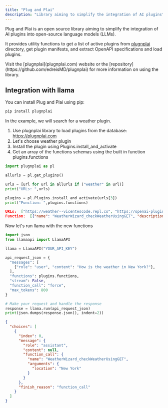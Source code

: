```yaml
---
title: "Plug and Plai"
description: "Library aiming to simplify the integration of AI plugins"
---
```


Plug and Plai is an open source library aiming to simplify the integration of AI plugins into open-source language models (LLMs).

It provides utility functions to get a list of active plugins from [plugnplai](plugnplai.com) directory, get plugin manifests, and extract OpenAPI specifications and load plugins.

<Tip>
  Visit the [plugnplai](plugnplai.com) website or the
  [repository](https://github.com/edreisMD/plugnplai) for more information on
  using the library.
</Tip>

## Integration with llama

You can install Plug and Plai using pip:

```bash
pip install plugnplai
```

In the example, we will search for a weather plugin.

1. Use plugnplai library to load plugins from the database: https://plugnplai.com
2. Let's choose weather plugin
3. Install the plugin using Plugins.install_and_activate
4. Get an array of the functions schemas using the built in function plugins.functions

```python plugnplai
import plugnplai as pl

allurls = pl.get_plugins()

urls = [url for url in allurls if ("weather" in url)]
print("URLs: ",urls)

plugins = pl.Plugins.install_and_activate(urls[3])
print("Function: ",plugins.functions)
```

```json Response
URLs:  ["https://weather--vicentescode.repl.co", "https://openai-plugin.xweather.com", "https://weather.mixerbox.com", "https://weathergpt-bay-six.vercel.app"]
Function:  [{"name": "WeatherWizard_checkWeatherUsingGET", "description": "Use the WeatherWizard plugin to automatically fetch current weather information for a specific location when it"s being generated. The plugin will return weather data, including temperature, wind speed, humidity, and other relevant information, as well as a link to a page that has all the information. Links will always be returned and should be shown to the user. The weather data can be used to provide users with up-to-date and accurate weather information for their desired location.", "parameters": {"type": "object", "properties": {"location": {"type": "string", "description": "Location for which to retrieve weather information."}}, "required": ["location"]}}]
```

Now let's run llama with the new functions

```python Llama API
import json
from llamaapi import LlamaAPI

llama = LlamaAPI("YOUR_API_KEY")

api_request_json = {
  "messages": [
    {"role": "user", "content": "How is the weather in New York?"},
  ],
  "functions": plugins.functions,
  "stream": False,
  "function_call": "force",
  "max_tokens": 800
}

# Make your request and handle the response
response = llama.run(api_request_json)
print(json.dumps(response.json(), indent=2))
```

```json Response
{
  "choices": [
    {
      "index": 0,
      "message": {
        "role": "assistant",
        "content": null,
        "function_call": {
          "name": "WeatherWizard_checkWeatherUsingGET",
          "arguments": {
            "location": "New York"
          }
        }
      },
      "finish_reason": "function_call"
    }
  ]
}
```

